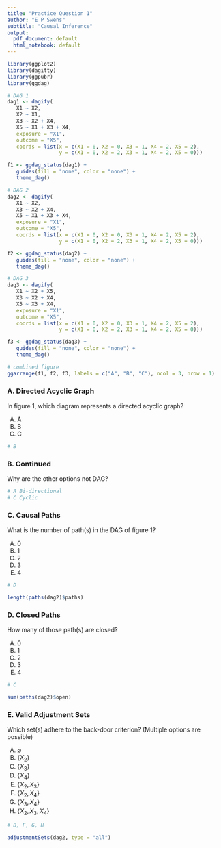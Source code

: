 ```yaml
---
title: "Practice Question 1"
author: "E P Swens"
subtitle: "Causal Inference"
output:
  pdf_document: default
  html_notebook: default
---
```


```r
library(ggplot2)
library(dagitty)
library(ggpubr)
library(ggdag)

# DAG 1
dag1 <- dagify(
   X1 ~ X2,
   X2 ~ X1,
   X3 ~ X2 + X4,
   X5 ~ X1 + X3 + X4,
   exposure = "X1",
   outcome = "X5",
   coords = list(x = c(X1 = 0, X2 = 0, X3 = 1, X4 = 2, X5 = 2),
                 y = c(X1 = 0, X2 = 2, X3 = 1, X4 = 2, X5 = 0)))

f1 <- ggdag_status(dag1) + 
   guides(fill = "none", color = "none") + 
   theme_dag()

# DAG 2
dag2 <- dagify(
   X1 ~ X2,
   X3 ~ X2 + X4,
   X5 ~ X1 + X3 + X4,
   exposure = "X1",
   outcome = "X5",
   coords = list(x = c(X1 = 0, X2 = 0, X3 = 1, X4 = 2, X5 = 2),
                 y = c(X1 = 0, X2 = 2, X3 = 1, X4 = 2, X5 = 0)))

f2 <- ggdag_status(dag2) + 
   guides(fill = "none", color = "none") + 
   theme_dag()

# DAG 3
dag3 <- dagify(
   X1 ~ X2 + X5,
   X3 ~ X2 + X4,
   X5 ~ X3 + X4,
   exposure = "X1",
   outcome = "X5",
   coords = list(x = c(X1 = 0, X2 = 0, X3 = 1, X4 = 2, X5 = 2),
                 y = c(X1 = 0, X2 = 2, X3 = 1, X4 = 2, X5 = 0)))

f3 <- ggdag_status(dag3) + 
   guides(fill = "none", color = "none") + 
   theme_dag()

# combined figure
ggarrange(f1, f2, f3, labels = c("A", "B", "C"), ncol = 3, nrow = 1)
```

### A. Directed Acyclic Graph

In figure 1, which diagram represents a directed acyclic graph?

A) A
B) B
C) C

```r
# B
```


### B. Continued 

Why are the other options not DAG?

```r
# A Bi-directional 
# C Cyclic
```


### C. Causal Paths

What is the number of path(s) in the DAG of figure 1?

A) 0
B) 1
C) 2
D) 3
E) 4

```r
# D

length(paths(dag2)$paths)
```

### D. Closed Paths

How many of those path(s) are closed?

A) 0
B) 1
C) 2
D) 3
E) 4

```r
# C

sum(paths(dag2)$open)
```


### E. Valid Adjustment Sets

Which set(s) adhere to the back-door criterion? (Multiple options are possible)

A) $\emptyset$
B) $\{X_2\}$
C) $\{X_3\}$
D) $\{X_4\}$
E) $\{X_2,X_3\}$
F) $\{X_2,X_4\}$
G) $\{X_3,X_4\}$
H) $\{X_2,X_3,X_4\}$

```r
# B, F, G, H

adjustmentSets(dag2, type = "all")
```
